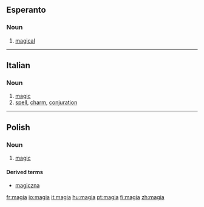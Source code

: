 ==Esperanto==

===Noun===
{{eo-adj}}

# [[magical]]

----

==Italian==

===Noun===
{{it-noun|magi|f|a|e}}

# [[magic]]
# [[spell]], [[charm]], [[conjuration]]

----

==Polish==

===Noun===
{{infl|pl|noun|g=f|[[Wiktionary Appendix:Polish soft feminine noun declension|declension]]}}

# [[magic]]

====Derived terms====
*[[magiczna]]

[[fr:magia]]
[[io:magia]]
[[it:magia]]
[[hu:magia]]
[[pt:magia]]
[[fi:magia]]
[[zh:magia]]